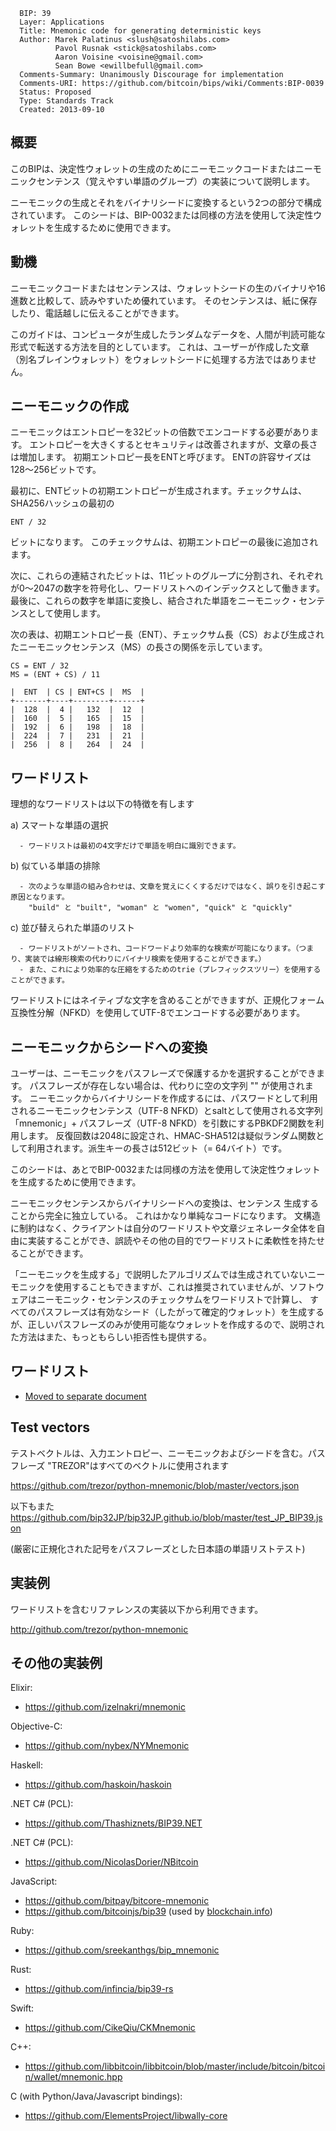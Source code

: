 <pre>
  BIP: 39
  Layer: Applications
  Title: Mnemonic code for generating deterministic keys
  Author: Marek Palatinus <slush@satoshilabs.com>
          Pavol Rusnak <stick@satoshilabs.com>
          Aaron Voisine <voisine@gmail.com>
          Sean Bowe <ewillbefull@gmail.com>
  Comments-Summary: Unanimously Discourage for implementation
  Comments-URI: https://github.com/bitcoin/bips/wiki/Comments:BIP-0039
  Status: Proposed
  Type: Standards Track
  Created: 2013-09-10
</pre>

==概要==

このBIPは、決定性ウォレットの生成のためにニーモニックコードまたはニーモニックセンテンス（覚えやすい単語のグループ）の実装について説明します。 

ニーモニックの生成とそれをバイナリシードに変換するという2つの部分で構成されています。
このシードは、BIP-0032または同様の方法を使用して決定性ウォレットを生成するために使用できます。

==動機==

ニーモニックコードまたはセンテンスは、ウォレットシードの生のバイナリや16進数と比較して、読みやすいため優れています。
そのセンテンスは、紙に保存したり、電話越しに伝えることができます。

このガイドは、コンピュータが生成したランダムなデータを、人間が判読可能な形式で転送する方法を目的としています。
これは、ユーザーが作成した文章（別名ブレインウォレット）をウォレットシードに処理する方法ではありません。

==ニーモニックの作成==

ニーモニックはエントロピーを32ビットの倍数でエンコードする必要があります。
エントロピーを大きくするとセキュリティは改善されますが、文章の長さは増加します。
初期エントロピー長をENTと呼びます。
ENTの許容サイズは128〜256ビットです。 

最初に、ENTビットの初期エントロピーが生成されます。チェックサムは、SHA256ハッシュの最初の 
<pre>ENT / 32</pre>
ビットになります。
このチェックサムは、初期エントロピーの最後に追加されます。

次に、これらの連結されたビットは、11ビットのグループに分割され、それぞれが0〜2047の数字を符号化し、ワードリストへのインデックスとして働きます。
最後に、これらの数字を単語に変換し、結合された単語をニーモニック・センテンスとして使用します。 

次の表は、初期エントロピー長（ENT）、チェックサム長（CS）および生成されたニーモニックセンテンス（MS）の長さの関係を示しています。

<pre>
CS = ENT / 32
MS = (ENT + CS) / 11

|  ENT  | CS | ENT+CS |  MS  |
+-------+----+--------+------+
|  128  |  4 |   132  |  12  |
|  160  |  5 |   165  |  15  |
|  192  |  6 |   198  |  18  |
|  224  |  7 |   231  |  21  |
|  256  |  8 |   264  |  24  |
</pre>

==ワードリスト==

理想的なワードリストは以下の特徴を有します

a) スマートな単語の選択
   - ワードリストは最初の4文字だけで単語を明白に識別できます。

b) 似ている単語の排除
   - 次のような単語の組み合わせは、文章を覚えにくくするだけではなく、誤りを引き起こす原因となります。
     "build" と "built", "woman" と "women", "quick" と "quickly"

c) 並び替えられた単語のリスト
   - ワードリストがソートされ、コードワードより効率的な検索が可能になります。（つまり、実装では線形検索の代わりにバイナリ検索を使用することができます。）
   - また、これにより効率的な圧縮をするためのtrie（プレフィックスツリー）を使用することができます。

ワードリストにはネイティブな文字を含めることができますが、正規化フォーム互換性分解（NFKD）を使用してUTF-8でエンコードする必要があります。

==ニーモニックからシードへの変換==

ユーザーは、ニーモニックをパスフレーズで保護するかを選択することができます。
パスフレーズが存在しない場合は、代わりに空の文字列 "" が使用されます。 
ニーモニックからバイナリシードを作成するには、パスワードとして利用されるニーモニックセンテンス（UTF-8 NFKD）とsaltとして使用される文字列「mnemonic」+ パスフレーズ（UTF-8 NFKD）を引数にするPBKDF2関数を利用します。
反復回数は2048に設定され、HMAC-SHA512は疑似ランダム関数として利用されます。派生キーの長さは512ビット（= 64バイト）です。 

このシードは、あとでBIP-0032または同様の方法を使用して決定性ウォレットを生成するために使用できます。 

ニーモニックセンテンスからバイナリシードへの変換は、センテンス
生成することから完全に独立している。
これはかなり単純なコードになります。
文構造に制約はなく、クライアントは自分のワードリストや文章ジェネレータ全体を自由に実装することができ、誤読やその他の目的でワードリストに柔軟性を持たせることができます。 

「ニーモニックを生成する」で説明したアルゴリズムでは生成されていないニーモニックを使用することもできますが、これは推奨されていませんが、ソフトウェアはニーモニック・センテンスのチェックサムをワードリストで計算し、 すべてのパスフレーズは有効なシード（したがって確定的ウォレット）を生成するが、正しいパスフレーズのみが使用可能なウォレットを作成するので、説明された方法はまた、もっともらしい拒否性も提供する。

==ワードリスト==

* [[bip-0039/bip-0039-wordlists.md|Moved to separate document]]

==Test vectors==

テストベクトルは、入力エントロピー、ニーモニックおよびシードを含む。パスフレーズ "TREZOR"はすべてのベクトルに使用されます

https://github.com/trezor/python-mnemonic/blob/master/vectors.json

以下もまた https://github.com/bip32JP/bip32JP.github.io/blob/master/test_JP_BIP39.json

(厳密に正規化された記号をパスフレーズとした日本語の単語リストテスト)

==実装例==

ワードリストを含むリファレンスの実装以下から利用できます。

http://github.com/trezor/python-mnemonic

==その他の実装例==

Elixir:
* https://github.com/izelnakri/mnemonic

Objective-C:
* https://github.com/nybex/NYMnemonic

Haskell:
* https://github.com/haskoin/haskoin

.NET C# (PCL):
* https://github.com/Thashiznets/BIP39.NET

.NET C# (PCL):
* https://github.com/NicolasDorier/NBitcoin

JavaScript:
* https://github.com/bitpay/bitcore-mnemonic
* https://github.com/bitcoinjs/bip39 (used by [[https://github.com/blockchain/My-Wallet-V3/blob/v3.8.0/src/hd-wallet.js#L121-L146|blockchain.info]])

Ruby:
* https://github.com/sreekanthgs/bip_mnemonic

Rust:
* https://github.com/infincia/bip39-rs

Swift:
* https://github.com/CikeQiu/CKMnemonic

C++:
* https://github.com/libbitcoin/libbitcoin/blob/master/include/bitcoin/bitcoin/wallet/mnemonic.hpp

C (with Python/Java/Javascript bindings):
* https://github.com/ElementsProject/libwally-core
